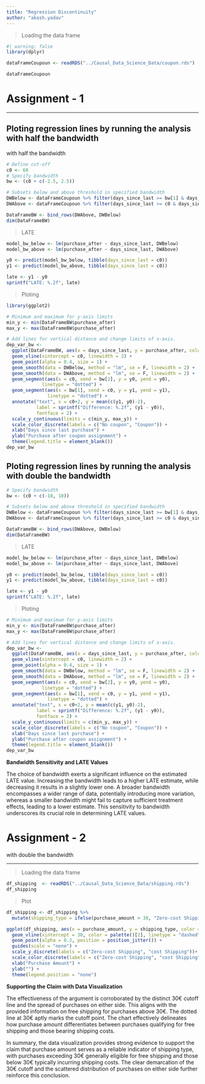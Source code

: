 ```yaml
---
title: "Regression Discontinuity"
author: "akash.yadav"
---
```


> Loading the data frame

```r
#| warning: false
library(dplyr)

dataFrameCoupoun <- readRDS("../Causal_Data_Science_Data/coupon.rds")

dataFrameCoupoun
```

# Assignment - 1

------------------------------------------------------------------------

## Ploting regression lines by running the analysis with half the bandwidth
:::{.callout-important}
with half the bandwidth
:::

```r
# Define cut-off
c0 <- 60
# Specify bandwidth
bw <- (c0 + c(-2.5, 2.5))

# Subsets below and above threshold in specified bandwidth
DWBelow <- dataFrameCoupoun %>% filter(days_since_last >= bw[1] & days_since_last < c0)
DWAbove <- dataFrameCoupoun %>% filter(days_since_last >= c0 & days_since_last <= bw[2])

DataFrameBW <- bind_rows(DWAbove, DWBelow)
dim(DataFrameBW)
```

> LATE

```r
model_bw_below <- lm(purchase_after ~ days_since_last, DWBelow)
model_bw_above <- lm(purchase_after ~ days_since_last, DWAbove)

y0 <- predict(model_bw_below, tibble(days_since_last = c0))
y1 <- predict(model_bw_above, tibble(days_since_last = c0))

late <- y1 - y0
sprintf("LATE: %.2f", late)
```

> Ploting 

```r
library(ggplot2)

# Minimum and maximum for y-axis limits
min_y <- min(DataFrameBW$purchase_after)
max_y <- max(DataFrameBW$purchase_after)

# Add lines for vertical distance and change limits of x-axis.
dep_var_bw <- 
  ggplot(DataFrameBW, aes(x = days_since_last, y = purchase_after, color = coupon)) +
  geom_vline(xintercept = c0, linewidth = 2) +
  geom_point(alpha = 0.4, size = 1) +
  geom_smooth(data = DWBelow, method = "lm", se = F, linewidth = 2) +
  geom_smooth(data = DWAbove, method = "lm", se = F, linewidth = 2) +
  geom_segment(aes(x = c0, xend = bw[2], y = y0, yend = y0),
             linetype = "dotted") +
  geom_segment(aes(x = bw[1], xend = c0, y = y1, yend = y1),
               linetype = "dotted") +
  annotate("text", x = c0+2, y = mean(c(y1, y0)-2),
           label = sprintf("Difference: %.2f", (y1 - y0)),
           fontface = 2) +
  scale_y_continuous(limits = c(min_y, max_y)) + 
  scale_color_discrete(labels = c("No coupon", "Coupon")) +
  xlab("Days since last purchase") +
  ylab("Purchase after coupon assignment") +
  theme(legend.title = element_blank())
dep_var_bw
```

## Ploting regression lines by running the analysis with double the bandwidth

```r
# Specify bandwidth
bw <- (c0 + c(-10, 10))

# Subsets below and above threshold in specified bandwidth
DWBelow <- dataFrameCoupoun %>% filter(days_since_last >= bw[1] & days_since_last < c0)
DWAbove <- dataFrameCoupoun %>% filter(days_since_last >= c0 & days_since_last <= bw[2])

DataFrameBW <- bind_rows(DWAbove, DWBelow)
dim(DataFrameBW)
```

> LATE

```r
model_bw_below <- lm(purchase_after ~ days_since_last, DWBelow)
model_bw_above <- lm(purchase_after ~ days_since_last, DWAbove)

y0 <- predict(model_bw_below, tibble(days_since_last = c0))
y1 <- predict(model_bw_above, tibble(days_since_last = c0))

late <- y1 - y0
sprintf("LATE: %.2f", late)
```

> Ploting

```r
# Minimum and maximum for y-axis limits
min_y <- min(DataFrameBW$purchase_after)
max_y <- max(DataFrameBW$purchase_after)

# Add lines for vertical distance and change limits of x-axis.
dep_var_bw <- 
  ggplot(DataFrameBW, aes(x = days_since_last, y = purchase_after, color = coupon)) +
  geom_vline(xintercept = c0, linewidth = 2) +
  geom_point(alpha = 0.4, size = 1) +
  geom_smooth(data = DWBelow, method = "lm", se = F, linewidth = 2) +
  geom_smooth(data = DWAbove, method = "lm", se = F, linewidth = 2) +
  geom_segment(aes(x = c0, xend = bw[2], y = y0, yend = y0),
             linetype = "dotted") +
  geom_segment(aes(x = bw[1], xend = c0, y = y1, yend = y1),
               linetype = "dotted") +
  annotate("text", x = c0+2, y = mean(c(y1, y0)-2),
           label = sprintf("Difference: %.2f", (y1 - y0)),
           fontface = 2) +
  scale_y_continuous(limits = c(min_y, max_y)) + 
  scale_color_discrete(labels = c("No coupon", "Coupon")) +
  xlab("Days since last purchase") +
  ylab("Purchase after coupon assignment") +
  theme(legend.title = element_blank())
dep_var_bw
```

**Bandwidth Sensitivity and LATE Values**

The choice of bandwidth exerts a significant influence on the estimated LATE value. Increasing the bandwidth leads to a higher LATE estimate, while decreasing it results in a slightly lower one. A broader bandwidth encompasses a wider range of data, potentially introducing more variation, whereas a smaller bandwidth might fail to capture sufficient treatment effects, leading to a lower estimate. This sensitivity to bandwidth underscores its crucial role in determining LATE values.


# Assignment - 2

:::{.callout-important}
with double the bandwidth
:::


------------------------------------------------------------------------

> Loading the data frame

```r
df_shipping  <- readRDS("../Causal_Data_Science_Data/shipping.rds")
df_shipping
```

> Plot

```r
df_shipping <- df_shipping %>%
  mutate(shipping_type = ifelse(purchase_amount > 30, "Zero-cost Shipping", "cost Shipping"))

ggplot(df_shipping, aes(x = purchase_amount, y = shipping_type, color = shipping_type)) +
  geom_vline(xintercept = 30, color = palette()[2], linetype = "dashed") +
  geom_point(alpha = 0.2, position = position_jitter()) +
  guides(scale = "none") +
  scale_y_discrete(labels = c("Zero-cost Shipping", "cost Shipping"))+
  scale_color_discrete(labels = c("Zero-cost Shipping", "cost Shipping")) +
  xlab("Purchase Amount") +
  ylab("") +
  theme(legend.position = "none")
```

**Supporting the Claim with Data Visualization**

The effectiveness of the argument is corroborated by the distinct 30€ cutoff line and the spread of purchases on either side. This aligns with the provided information on free shipping for purchases above 30€. The dotted line at 30€ aptly marks the cutoff point. The chart effectively delineates how purchase amount differentiates between purchases qualifying for free shipping and those bearing shipping costs.

In summary, the data visualization provides strong evidence to support the claim that purchase amount serves as a reliable indicator of shipping type, with purchases exceeding 30€ generally eligible for free shipping and those below 30€ typically incurring shipping costs. The clear demarcation of the 30€ cutoff and the scattered distribution of purchases on either side further reinforce this conclusion.
